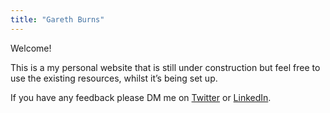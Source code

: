 ```yaml
---
title: "Gareth Burns"
---
```


Welcome!

This is a my personal website that is still under construction but feel free to use the existing resources, whilst it's being set up.

If you have any feedback please DM me on [Twitter](https://twitter.com/GarethBurns4) or [LinkedIn](https://www.linkedin.com/in/drgarethburns/).
